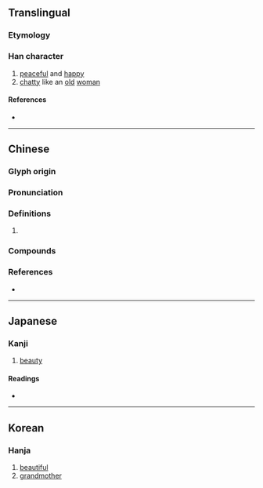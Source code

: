 {{character info/new}}
==Translingual==

===Etymology===
{{Han etym}}

===Han character===
{{Han char|rn=38|rad=女|as=05|sn=8|four=47420|canj=VPR|ids=⿰女句}}

# [[peaceful]] and [[happy]]
# [[chatty]] like an [[old]] [[woman]]

====References====
* {{Han ref|kx=0258.020|dkj=06151|dj=0523.100|hdz=21039.100|uh=59C1|ud=22977|bh=CC4A|bd=52298}}

----

==Chinese==
{{zh-forms}}

===Glyph origin===
{{Han etym}}

===Pronunciation===
{{zh-pron
|m=xǔ,xū
|c=heoi2,heoi1
|mc=y
|oc=y
|cat=
}}

===Definitions===
{{zh-hanzi}}

# {{rfdef|zh}}

===Compounds===
{{zh-der|姁媮|姁姁}}

===References===
* {{R:yue:mfccd}}

----

==Japanese==

===Kanji===
{{ja-kanji|grade=|rs=女05}}

# [[beauty]]

====Readings====
* {{ja-readings|on=[[く]] (ku), [[ぐ]] (gu)|kun=[[はは]] (haha), [[たのしむ]] (tanoshimu), [[つま]] (tsuma), [[うつくしい]] (utsukushii)}}

----

==Korean==

===Hanja===
{{ko-hanja|hangeul=[[후]]|eumhun=|rv=hu|mr=hu|y=hwu}}

# [[beautiful]]
# [[grandmother]]